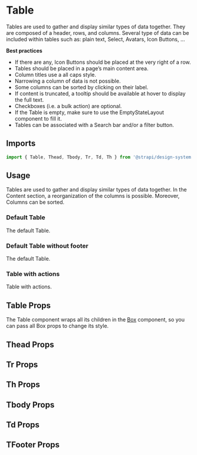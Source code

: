 

<Meta of={TableStories} />

# Table

Tables are used to gather and display similar types of data together. They are composed of a header, rows, and columns.
Several type of data can be included within tables such as: plain text, Select, Avatars, Icon Buttons, ...

**Best practices**

- If there are any, Icon Buttons should be placed at the very right of a row.
- Tables should be placed in a page’s main content area.
- Column titles use a all caps style.
- Narrowing a column of data is not possible.
- Some columns can be sorted by clicking on their label.
- If content is truncated, a tooltip should be available at hover to display the full text.
- Checkboxes (i.e. a bulk action) are optional.
- If the Table is empty, make sure to use the EmptyStateLayout component to fill it.
- Tables can be associated with a Search bar and/or a filter button.

<ViewSource path="components/Table" />

## Imports

```js
import { Table, Thead, Tbody, Tr, Td, Th } from '@strapi/design-system';
```

## Usage

Tables are used to gather and display similar types of data together. In the Content section, a reorganization of the
columns is possible. Moreover, Columns can be sorted.

### Default Table

The default Table.

<Canvas of={TableStories.Base} />

### Default Table without footer

The default Table.

<Canvas of={TableStories.BaseWithoutFooter} />

### Table with actions

Table with actions.

<Canvas of={TableStories.WithThActions} />

## Table Props

The Table component wraps all its children in the
[Box](https://design-system-git-main-strapijs.vercel.app/?path=/docs/design-system-technical-components-box--base)
component, so you can pass all Box props to change its style.

## Thead Props

<ArgTypes of={Thead} />

## Tr Props

<ArgTypes of={Tr} />

## Th Props

## Tbody Props

<ArgTypes of={Tbody} />

## Td Props

## TFooter Props

<ArgTypes of={TFooter} />
